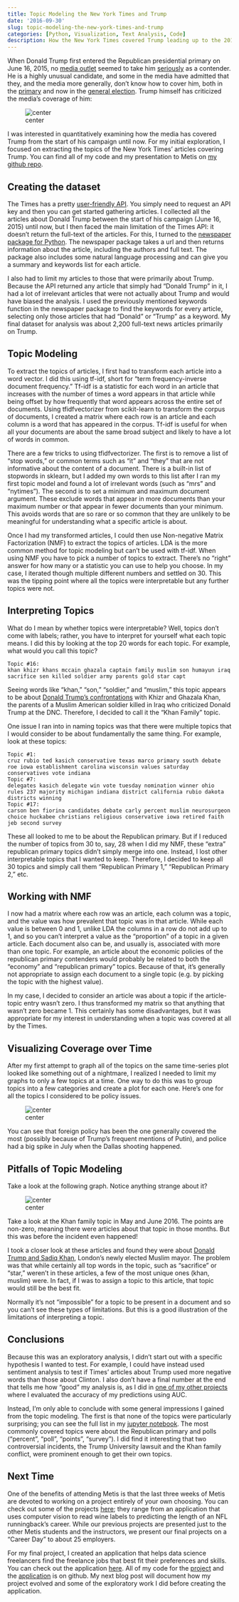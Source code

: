 ```yaml
---
title: Topic Modeling the New York Times and Trump
date: '2016-09-30'
slug: topic-modeling-the-new-york-times-and-trump
categories: [Python, Visualization, Text Analysis, Code]
description: How the New York Times covered Trump leading up to the 2016 election.
---
```


When Donald Trump first entered the Republican presidential primary on June 16, 2015, no [media outlet](https://fivethirtyeight.com/datalab/why-donald-trump-isnt-a-real-candidate-in-one-chart/) seemed to take him [seriously](https://www.nytimes.com/2015/06/17/us/politics/donald-trump-runs-for-president-this-time-for-real-he-says.html?_r=0) as a contender. He is a highly unusual candidate, and some in the media have admitted that they, and the media more generally, don't know how to cover him, both in the [primary](https://mashable.com/2015/12/02/the-media-just-doesnt-know-what-to-do-with-donald-trump/#RpvubaWmO8q3) and now in the [general election](https://thedianerehmshow.org/shows/2016-08-11/challenges-for-the-media-in-covering-donald-trump). Trump himself has criticized the media’s coverage of him:

![center](/img/Trump_media_tweet.png)

I was interested in quantitatively examining how the media has covered Trump from the start of his campaign until now. For my initial exploration, I focused on extracting the topics of the New York Times' articles covering Trump. You can find all of my code and my presentation to Metis on [my github repo](https://github.com/robinsones/NYTimes-and-Trump).

## Creating the dataset

The Times has a pretty [user-friendly API](https://developer.nytimes.com). You simply need to request an API key and then you can get started gathering articles. I collected all the articles about Donald Trump between the start of his campaign (June 16, 2015) until now, but I then faced the main limitation of the Times API: it doesn’t return the full-text of the articles. For this, I turned to the [newspaper package for Python](https://github.com/codelucas/newspaper). The newspaper package takes a url and then returns information about the article, including the authors and full text. The package also includes some natural language processing and can give you a summary and keywords list for each article.

I also had to limit my articles to those that were primarily about Trump. Because the API returned any article that simply had “Donald Trump” in it, I had a lot of irrelevant articles that were not actually about Trump and would have biased the analysis. I used the previously mentioned keywords function in the newspaper package to find the keywords for every article, selecting only those articles that had “Donald” or “Trump” as a keyword. My final dataset for analysis was about 2,200 full-text news articles primarily on Trump.

## Topic Modeling

To extract the topics of articles, I first had to transform each article into a word vector. I did this using tf-idf, short for "term frequency-inverse document frequency." Tf-idf is a statistic for each word in an article that increases with the number of times a word appears in that article while being offset by how frequently that word appears across the entire set of documents. Using tfidfvectorizer from scikit-learn to transform the corpus of documents, I created a matrix where each row is an article and each column is a word that has appeared in the corpus. Tf-idf is useful for when all your documents are about the same broad subject and likely to have a lot of words in common. 

There are a few tricks to using tfidfvectorizer. The first is to remove a list of "stop words," or common terms such as "it" and "they" that are not informative about the content of a document. There is a built-in list of stopwords in sklearn, but I added my own words to this list after I ran my first topic model and found a lot of irrelevant words (such as "mrs" and "nytimes"). The second is to set a minimum and maximum document argument. These exclude words that appear in more documents than your maximum number or that appear in fewer documents than your minimum. This avoids words that are so rare or so common that they are unlikely to be meaningful for understanding what a specific article is about.

Once I had my transformed articles, I could then use Non-negative Matrix Factorization (NMF) to extract the topics of articles. LDA is the more common method for topic modeling but can't be used with tf-idf. When using NMF you have to pick a number of topics to extract. There's no "right" answer for how many or a statistic you can use to help you choose. In my case, I iterated though multiple different numbers and settled on 30. This was the tipping point where all the topics were interpretable but any further topics were not. 

## Interpreting Topics

What do I mean by whether topics were interpretable? Well, topics don't come with labels; rather, you have to interpret for yourself what each topic means. I did this by looking at the top 20 words for each topic. For example, what would you call this topic? 

```
Topic #16:
khan khizr khans mccain ghazala captain family muslim son humayun iraq sacrifice sen killed soldier army parents gold star capt
```

Seeing words like "khan," "son," "soldier," and "muslim," this topic appears to be about [Donald Trump's confrontations](https://www.nytimes.com/2016/08/01/us/politics/khizr-khan-ghazala-donald-trump-muslim-soldier.html) with Khizr and Ghazala Khan, the parents of a Muslim American soldier killed in Iraq who criticized Donald Trump at the DNC. Therefore, I decided to call it the "Khan Family" topic.  

One issue I ran into in naming topics was that there were multiple topics that I would consider to be about fundamentally the same thing. For example, look at these topics: 

```
Topic #1:
cruz rubio ted kasich conservative texas marco primary south debate roe iowa establishment carolina wisconsin values saturday conservatives vote indiana
Topic #7:
delegates kasich delegate win vote tuesday nomination winner ohio rules 237 majority michigan indiana district california rubio dakota districts winning
Topic #17:
carson ben fiorina candidates debate carly percent muslim neurosurgeon choice huckabee christians religious conservative iowa retired faith jeb second survey
```

These all looked to me to be about the Republican primary. But if I reduced the number of topics from 30 to, say, 28 when I did my NMF, these "extra" republican primary topics didn't simply merge into one. Instead, I lost other interpretable topics that I wanted to keep. Therefore, I decided to keep all 30 topics and simply call them "Republican Primary 1," "Republican Primary 2," etc. 

## Working with NMF 

I now had a matrix where each row was an article, each column was a topic, and the value was how prevalent that topic was in that article. While each value is between 0 and 1, unlike LDA the columns in a row do not add up to 1, and so you can't interpret a value as the "proportion" of a topic in a given article. Each document also can be, and usually is, associated with more than one topic. For example, an article about the economic policies of the republican primary contenders would probably be related to both the "economy" and "republican primary" topics. Because of that, it's generally not appropriate to assign each document to a single topic (e.g. by picking the topic with the highest value). 

In my case, I decided to consider an article was about a topic if the article-topic entry wasn't zero. I thus transformed my matrix so that anything that wasn't zero became 1. This certainly has some disadvantages, but it was appropriate for my interest in understanding when a topic was covered at all by the Times. 

## Visualizing Coverage over Time

After my first attempt to graph all of the topics on the same time-series plot looked like something out of a nightmare, I realized I needed to limit my graphs to only a few topics at a time. One way to do this was to group topics into a few categories and create a plot for each one. Here's one for all the topics I considered to be policy issues. 

![center](/img/Policy_Articles.png)

You can see that foreign policy has been the one generally covered the most (possibly because of Trump's frequent mentions of Putin), and police had a big spike in July when the Dallas shooting happened. 

## Pitfalls of Topic Modeling

Take a look at the following graph. Notice anything strange about it? 

![center](/img/Various_Topics.png)

Take a look at the Khan family topic in May and June 2016. The points are non-zero, meaning there were articles about that topic in those months. But this was before the incident even happened! 

I took a closer look at these articles and found they were about [Donald Trump and Sadiq Khan](https://www.nytimes.com/2016/05/11/world/europe/sadiq-khan-london-donald-trump.html), London's newly elected Muslim mayor. The problem was that while certainly all top words in the topic, such as "sacrifice" or "star," weren't in these articles, a few of the most unique ones (khan, muslim) were. In fact, if I was to assign a topic to this article, that topic would still be the best fit. 

Normally it's not "impossible" for a topic to be present in a document and so you can't see these types of limitations. But this is a good illustration of the limitations of interpreting a topic.

## Conclusions

Because this was an exploratory analysis, I didn’t start out with a specific hypothesis I wanted to test. For example, I could have instead used sentiment analysis to test if Times’ articles about Trump used more negative words than those about Clinton. I also don’t have a final number at the end that tells me how “good” my analysis is, as I did in [one of my other projects](https://github.com/robinsones/Predicting-Sucess-on-DonorsChoose) where I evaluated the accuracy of my predictions using AUC.

Instead, I'm only able to conclude with some general impressions I gained from the topic modeling. The first is that none of the topics were particularly surprising; you can see the full list in my [jupyter notebook](https://github.com/robinsones/NYTimes-and-Trump/blob/master/Trump_NYTimes_Analysis.ipynb). The most commonly covered topics were about the Republican primary and polls (“percent”, “poll”, “points”, “survey”). I did find it interesting that two controversial incidents, the Trump University lawsuit and the Khan family conflict, were prominent enough to get their own topics. 

## Next Time

One of the benefits of attending Metis is that the last three weeks of Metis are devoted to working on a project entirely of your own choosing. You can check out some of the projects [here](https://varianceexplained.org/career/metis-students/); they range from an application that uses computer vision to read wine labels to predicting the length of an NFL runningback's career. While our previous projects are presented just to the other Metis students and the instructors, we present our final projects on a "Career Day" to about 25 employers. 

For my final project, I created an application that helps data science freelancers find the freelance jobs that best fit their preferences and skills. You can check out the application [here](https://robinsones.shinyapps.io/Job_Shiny_App/). All of my code for the [project](https://github.com/robinsones/Data-Science-Freelancers) and the [application](https://github.com/robinsones/Freelancer-Shiny-App) is on github. My next blog post will document how my project evolved and some of the exploratory work I did before creating the application. 


